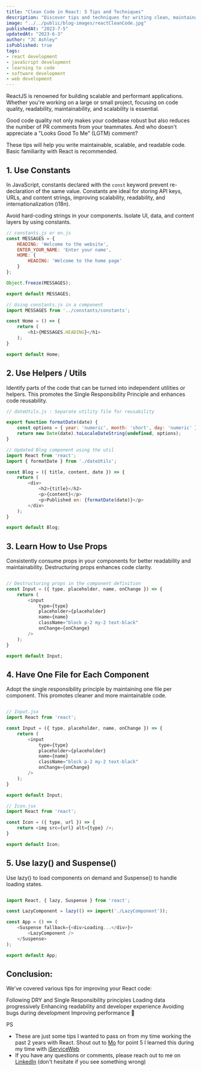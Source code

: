 ```yaml
---
title: "Clean Code in React: 5 Tips and Techniques"
description: "Discover tips and techniques for writing clean, maintainable, and scalable React code. Learn best practices to improve readability, performance, and developer experience in your React projects."
image: "../../public/blog-images/reactCleanCode.jpg"
publishedAt: "2023-7-5"
updatedAt: "2023-6-3"
author: "JC Ashley"
isPublished: true
tags: 
- react development
- javaScript development
- learning to code
- software development
- web development
---
```



ReactJS is renowned for building scalable and performant applications. Whether you're working on a large or small project, focusing on code quality, readability, maintainability, and scalability is essential.

Good code quality not only makes your codebase robust but also reduces the number of PR comments from your teammates. And who doesn't appreciate a "Looks Good To Me" (LGTM) comment?

These tips will help you write maintainable, scalable, and readable code. Basic familiarity with React is recommended.

## 1. Use Constants

In JavaScript, constants declared with the `const` keyword prevent re-declaration of the same value. Constants are ideal for storing API keys, URLs, and content strings, improving scalability, readability, and internationalization (i18n).

Avoid hard-coding strings in your components. Isolate UI, data, and content layers by using constants.

```javascript
// constants.js or en.js
const MESSAGES = { 
    HEADING: 'Welcome to the website',
    ENTER_YOUR_NAME: 'Enter your name',
    HOME: {
        HEADING: 'Welcome to the home page'
    }
};

Object.freeze(MESSAGES);

export default MESSAGES;

// Using constants.js in a component
import MESSAGES from '../constants/constants';

const Home = () => {
    return (
        <h1>{MESSAGES.HEADING}</h1>
    );
}

export default Home;
```

## 2. Use Helpers / Utils

Identify parts of the code that can be turned into independent utilities or helpers. This promotes the Single Responsibility Principle and enhances code reusability.

```javaScript
// dateUtils.js : Separate utility file for reusability

export function formatDate(date) {
    const options = { year: 'numeric', month: 'short', day: 'numeric' };
    return new Date(date).toLocaleDateString(undefined, options);
}

// Updated Blog component using the util
import React from 'react';
import { formatDate } from './dateUtils'; 

const Blog = ({ title, content, date }) => {
    return (
        <div>
            <h2>{title}</h2>
            <p>{content}</p>
            <p>Published on: {formatDate(date)}</p>
        </div>
    );
}

export default Blog;
```

## 3. Learn How to Use Props

Consistently consume props in your components for better readability and maintainability. Destructuring props enhances code clarity.

```javaScript

// Destructuring props in the component definition
const Input = ({ type, placeholder, name, onChange }) => {
    return (
        <input 
            type={type} 
            placeholder={placeholder} 
            name={name} 
            className="block p-2 my-2 text-black" 
            onChange={onChange}
        />
    );
}

export default Input;
```
## 4. Have One File for Each Component

Adopt the single responsibility principle by maintaining one file per component. This promotes cleaner and more maintainable code.

```javaScript

// Input.jsx
import React from 'react';

const Input = ({ type, placeholder, name, onChange }) => {
    return (
        <input 
            type={type} 
            placeholder={placeholder} 
            name={name} 
            className="block p-2 my-2 text-black" 
            onChange={onChange}
        />
    );
}

export default Input;

// Icon.jsx
import React from 'react';

const Icon = ({ type, url }) => {
    return <img src={url} alt={type} />;
}

export default Icon;

```
## 5. Use lazy() and Suspense()

Use lazy() to load components on demand and Suspense() to handle loading states.

```javaScript

import React, { lazy, Suspense } from 'react';

const LazyComponent = lazy(() => import('./LazyComponent'));

const App = () => (
    <Suspense fallback={<div>Loading...</div>}>
        <LazyComponent />
    </Suspense>
);

export default App;


```


## Conclusion:
We've covered various tips for improving your React code:

Following DRY and Single Responsibility principles
Loading data progressively
Enhancing readability and developer experience
Avoiding bugs during development
Improving performance 🚀

 PS 
- These are just some tips I wanted to pass on from my time working the past 2 years with React. Shout out to [Mo](https://www.linkedin.com/in/mohamed-elomary/) for point 5 I learned this during my time with [iServiceWeb](https://www.iserviceweb.io/)
- If you have any questions or comments, please reach out to me on [LinkedIn](https://www.linkedin.com/in/jeremy-ashley-webdev/) (don't hesitate if you see something wrong)